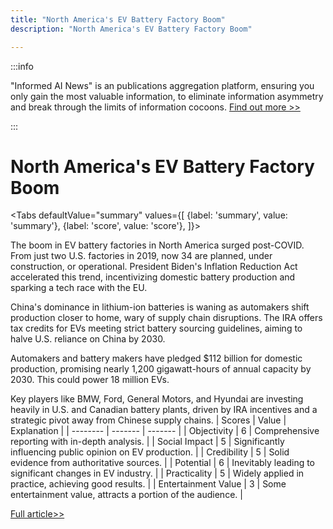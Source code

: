 ```yaml
---
title: "North America's EV Battery Factory Boom"
description: "North America's EV Battery Factory Boom"

---
```



:::info

"Informed AI News" is an publications aggregation platform, ensuring you only gain the most valuable information, to eliminate information asymmetry and break through the limits of information cocoons.  [Find out more >>](/)

:::

# North America's EV Battery Factory Boom


<Tabs
	defaultValue="summary"
	values={[
	{label: 'summary', value: 'summary'},
	{label: 'score', value: 'score'},
]}>
<TabItem value="summary">


The boom in EV battery factories in North America surged post-COVID. From just two U.S. factories in 2019, now 34 are planned, under construction, or operational. President Biden's Inflation Reduction Act accelerated this trend, incentivizing domestic battery production and sparking a tech race with the EU.

China's dominance in lithium-ion batteries is waning as automakers shift production closer to home, wary of supply chain disruptions. The IRA offers tax credits for EVs meeting strict battery sourcing guidelines, aiming to halve U.S. reliance on China by 2030.

Automakers and battery makers have pledged $112 billion for domestic production, promising nearly 1,200 gigawatt-hours of annual capacity by 2030. This could power 18 million EVs.

Key players like BMW, Ford, General Motors, and Hyundai are investing heavily in U.S. and Canadian battery plants, driven by IRA incentives and a strategic pivot away from Chinese supply chains.
</TabItem>
<TabItem value="score">
	| Scores     | Value   | Explanation |
	| -------- | ------- | ------- |
	| Objectivity  | 6    | Comprehensive reporting with in-depth analysis.    |
	| Social Impact | 5     | Significantly influencing public opinion on EV production.    |
	| Credibility    | 5    | Solid evidence from authoritative sources.    |
	| Potential    | 6    | Inevitably leading to significant changes in EV industry.    |
	| Practicality    | 5    | Widely applied in practice, achieving good results.    |
	| Entertainment Value    | 3    | Some entertainment value, attracts a portion of the audience.    |
</TabItem>
</Tabs>

[Full article>>](https://techcrunch.com/2024/07/20/tracking-the-ev-battery-factory-construction-boom-across-north-america/)
